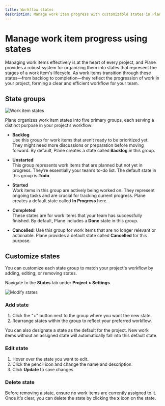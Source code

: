 ```yaml
---
title: Workflow states
description: Manage work item progress with customizable states in Plane. Organize tasks through backlog, unstarted, started, completed, and cancelled state groups.
---
```


# Manage work item progress using states

Managing work items effectively is at the heart of every project, and Plane provides a robust system for organizing them into states that represent the stages of a work item's lifecycle. As work items transition through these states—from backlog to completion—they reflect the progression of work in your project, forming a clear and efficient workflow for your team.

## State groups

![Work item states](https://media.docs.plane.so/projects/issue-states.webp#hero)

Plane organizes work item states into five primary groups, each serving a distinct purpose in your project’s workflow:

- **Backlog**  
  Use this group for work items that aren’t ready to be prioritized yet. They might need more discussions or preparation before moving forward. By default, Plane creates a state called **Backlog** in this group.

- **Unstarted**  
  This group represents work items that are planned but not yet in progress. They’re essentially your team’s to-do list. The default state in this group is **Todo**.

- **Started**  
  Work items in this group are actively being worked on. They represent ongoing tasks and are crucial for tracking current progress. Plane creates a default state called **In Progress** here.

- **Completed**  
  These states are for work items that your team has successfully finished. By default, Plane includes a **Done** state in this group.

- **Cancelled**: Use this group for work items that are no longer relevant or actionable. Plane provides a default state called **Cancelled** for this purpose.

## Customize states

You can customize each state group to match your project's workflow by adding, editing, or removing states.

Navigate to the **States** tab under **Project > Settings**.

![Modify states](https://media.docs.plane.so/projects/project-new-state.webp#hero)

### Add state

1. Click the "+" button next to the group where you want the new state.
2. Rearrange states within the group to reflect your preferred workflow.

You can also designate a state as the default for the project. New work items without an assigned state will automatically fall into this default state.

### Edit state

1. Hover over the state you want to edit.
2. Click the pencil icon and change the name and description.
3. Click **Update** to save changes.

### Delete state

Before removing a state, ensure no work items are currently assigned to it. Once it's clear, you can delete the state by clicking the **x** icon on the state.

